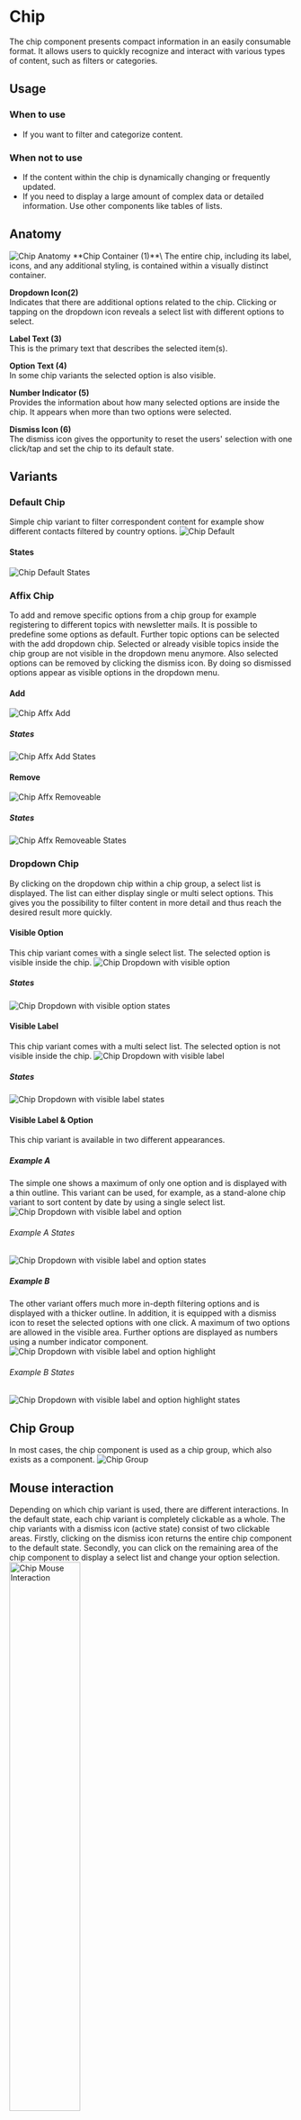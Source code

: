 

<Meta of={ChipsStories} />

# Chip
The chip component presents compact information in an easily consumable format. It allows users to quickly recognize and interact with various types of content, such as filters or categories.

## Usage

### When to use
- If you want to filter and categorize content.

### When not to use
- If the content within the chip is dynamically changing or frequently updated.
- If you need to display a large amount of complex data or detailed information. Use other components like tables of lists.

## Anatomy
<img src={ChipAnatomy} alt="Chip Anatomy" />
**Chip Container (1)**\
The entire chip, including its label, icons, and any additional styling, is contained within a visually distinct container.


**Dropdown Icon(2)**\
Indicates that there are additional options related to the chip. Clicking or tapping on the dropdown icon reveals a select list with different options to select.


**Label Text (3)**\
This is the primary text that describes the selected item(s).


**Option Text (4)**\
In some chip variants the selected option is also visible.


**Number Indicator (5)**\
Provides the information about how many selected options are inside the chip. It appears when more than two options were selected.


**Dismiss Icon (6)**\
The dismiss icon gives the opportunity to reset the users' selection with one click/tap and set the chip to its default state.


## Variants

### Default Chip
Simple chip variant to filter correspondent content for example show different contacts filtered by country options.
<img src={ChipDefault} alt="Chip Default" />

#### States
<img src={ChipDefaultStates} alt="Chip Default States" />

### Affix Chip
To add and remove specific options from a chip group for example registering to different topics with newsletter mails. It is possible to predefine some options as default. Further topic options can be selected with the add dropdown chip. Selected or already visible topics inside the chip group are not visible in the dropdown menu anymore. Also selected options can be removed by clicking the dismiss icon. By doing so dismissed options appear as visible options in the dropdown menu.
#### Add
<img src={ChipAffixAdd} alt="Chip Affx Add" />

##### States
<img src={ChipAffixAddStates} alt="Chip Affx Add States" />

#### Remove
<img src={ChipAffixRemovable} alt="Chip Affx Removeable" />

##### States
<img src={ChipAffixRemovableStates} alt="Chip Affx Removeable States" />

### Dropdown Chip
By clicking on the dropdown chip within a chip group, a select list is displayed. The list can either display single or multi select options. This gives you the possibility to filter content in more detail and thus reach the desired result more quickly.

#### Visible Option
This chip variant comes with a single select list. The selected option is visible inside the chip.
<img src={DropdownChipVisibleSingleOption} alt="Chip Dropdown with visible option" />

##### States
<img src={DropdownChipVisibleSingleOptionStates} alt="Chip Dropdown with visible option states" />

#### Visible Label
This chip variant comes with a multi select list. The selected option is not visible inside the chip.
<img src={DropdownChipVisibleLabel} alt="Chip Dropdown with visible label" />

##### States
<img src={DropdownChipVisibleLabelStates} alt="Chip Dropdown with visible label states" />

#### Visible Label & Option
This chip variant is available in two different appearances. 

#####  Example A
The simple one shows a maximum of only one option and is displayed with a thin outline. This variant can be used, for example, as a stand-alone chip variant to sort content by date by using a single select list. 
<img src={DropdownChipVisibleLabelOption} alt="Chip Dropdown with visible label and option" />

###### Example A States
<img src={DropdownChipVisibleLabelOptionStates} alt="Chip Dropdown with visible label and option states" />

#####  Example B
The other variant offers much more in-depth filtering options and is displayed with a thicker outline. In addition, it is equipped with a dismiss icon to reset the selected options with one click. A maximum of two options are allowed in the visible area. Further options are displayed as numbers using a number indicator component.
<img src={DropdownChipVisibleLabelOptionHighlight} alt="Chip Dropdown with visible label and option highlight" />

###### Example B States
<img src={DropdownChipVisibleLabelOptionHighlightStates} alt="Chip Dropdown with visible label and option highlight states" />

## Chip Group
In most cases, the chip component is used as a chip group, which also exists as a component.
<img src={ChipGroup} alt="Chip Group" />

## Mouse interaction
Depending on which chip variant is used, there are different interactions. In the default state, each chip variant is completely clickable as a whole. The chip variants with a dismiss icon (active state) consist of two clickable areas. Firstly, clicking on the dismiss icon returns the entire chip component to the default state. Secondly, you can click on the remaining area of the chip component to display a select list and change your option selection.
<img src={ChipMouseInteraction} alt="Chip Mouse Interaction" width="50%" />


***
Check out the Figma component: **[Chip](https://www.figma.com/file/zPvPwPgb4EsYFXKC2nhzSG/Infineon-DDS-%7C-Main?type=design&node-id=17762-11219&mode=design)**
***